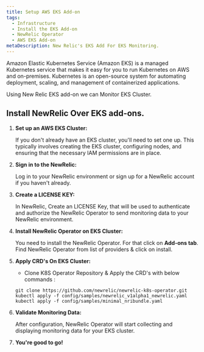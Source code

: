 ```yaml
---
title: Setup AWS EKS Add-on
tags:
  - Infrastructure
  - Install the EKS Add-on
  - NewRelic Operator
  - AWS EKS Add-on
metaDescription: New Relic's EKS Add For EKS Monitoring.
---
```





<CollapserGroup>
  <Collapser
    id="what-is-extension"
    title="What is an AWS EKS?"
  >
    Amazon Elastic Kubernetes Service (Amazon EKS) is a managed Kubernetes service that makes it easy for you to run Kubernetes on AWS and on-premises. Kubernetes is an open-source system for automating deployment, scaling, and management of containerized applications.
  </Collapser>
</CollapserGroup>

Using New Relic EKS add-on we can Monitor EKS Cluster.

## Install NewRelic Over EKS add-ons.

1. **Set up an AWS EKS Cluster:**

   If you don't already have an EKS cluster, you'll need to set one up. This typically involves creating the EKS cluster, configuring nodes, and ensuring that the necessary IAM permissions are in place.

2. **Sign in to the NewRelic:**

   Log in to your NewRelic environment or sign up for a NewRelic account if you haven't already.

3. **Create a LICENSE KEY:**

   In NewRelic, Create an LICENSE Key, that will be used to authenticate and authorize the NewRelic Operator to send monitoring data to your NewRelic environment.

4. **Install NewRelic Operator on EKS Cluster:**

   You need to install the NewRelic Operator. For that click on **Add-ons tab**. Find NewRelic Operator from list of providers & click on install.

5. **Apply CRD's On EKS Cluster:**
   - Clone K8S Operator Repository & Apply the CRD's with below commands :
   ```
   git clone https://github.com/newrelic/newrelic-k8s-operator.git
   kubectl apply -f config/samples/newrelic_v1alpha1_newrelic.yaml
   kubectl apply -f config/samples/minimal_nribundle.yaml
   ```

6. **Validate Monitoring Data:**

   After configuration, NewRelic Operator will start collecting and displaying monitoring data for your EKS cluster.

7. **You're good to go!**

<InstallFeedback />
